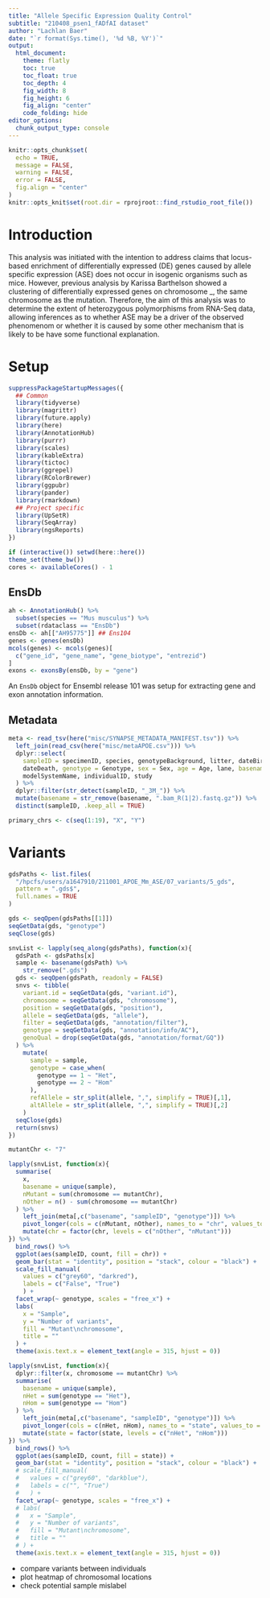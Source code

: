 ```yaml
---
title: "Allele Specific Expression Quality Control"
subtitle: "210408_psen1_fADfAI dataset"
author: "Lachlan Baer"
date: "`r format(Sys.time(), '%d %B, %Y')`"
output:
  html_document:
    theme: flatly
    toc: true
    toc_float: true
    toc_depth: 4
    fig_width: 8
    fig_height: 6
    fig_align: "center"
    code_folding: hide
editor_options: 
  chunk_output_type: console
---
```


```r
knitr::opts_chunk$set(
  echo = TRUE,
  message = FALSE,
  warning = FALSE,
  error = FALSE, 
  fig.align = "center"
)
knitr::opts_knit$set(root.dir = rprojroot::find_rstudio_root_file())
```

# Introduction

This analysis was initiated with the intention to address claims that locus-based enrichment of differentially expressed (DE) genes caused by allele specific expression (ASE) does not occur in isogenic organisms such as mice.
However, previous analysis by Karissa Barthelson showed a clustering of differentially expressed genes on chromosome _, the same chromosome as the mutation.
Therefore, the aim of this analysis was to determine the extent of heterozygous polymorphisms from RNA-Seq data, allowing inferences as to whether ASE may be a driver of the observed phenomenom or whether it is caused by some other mechanism that is likely to be have some functional explanation.

# Setup 

```r
suppressPackageStartupMessages({
  ## Common
  library(tidyverse)
  library(magrittr)
  library(future.apply)
  library(here)
  library(AnnotationHub)
  library(purrr)
  library(scales)
  library(kableExtra)
  library(tictoc)
  library(ggrepel)
  library(RColorBrewer)
  library(ggpubr)
  library(pander)
  library(rmarkdown)
  ## Project specific
  library(UpSetR)
  library(SeqArray)
  library(ngsReports)
})
```

```r
if (interactive()) setwd(here::here())
theme_set(theme_bw())
cores <- availableCores() - 1
```

## EnsDb

```r
ah <- AnnotationHub() %>%
  subset(species == "Mus musculus") %>%
  subset(rdataclass == "EnsDb")
ensDb <- ah[["AH95775"]] ## Ens104
genes <- genes(ensDb)
mcols(genes) <- mcols(genes)[
  c("gene_id", "gene_name", "gene_biotype", "entrezid")
]
exons <- exonsBy(ensDb, by = "gene")
```

An `EnsDb` object for Ensembl release 101 was setup for extracting gene and exon annotation information.

## Metadata

```r
meta <- read_tsv(here("misc/SYNAPSE_METADATA_MANIFEST.tsv")) %>%
  left_join(read_csv(here("misc/metaAPOE.csv"))) %>%
  dplyr::select(
    sampleID = specimenID, species, genotypeBackground, litter, dateBirth,
    dateDeath, genotype = Genotype, sex = Sex, age = Age, lane, basename = name,
    modelSystemName, individualID, study
  ) %>%
  dplyr::filter(str_detect(sampleID, "_3M_")) %>%
  mutate(basename = str_remove(basename, ".bam_R(1|2).fastq.gz")) %>%
  distinct(sampleID, .keep_all = TRUE)
```

```r
primary_chrs <- c(seq(1:19), "X", "Y")
```

# Variants

```r
gdsPaths <- list.files(
  "/hpcfs/users/a1647910/211001_APOE_Mm_ASE/07_variants/5_gds",
  pattern = ".gds$",
  full.names = TRUE
)
```

```r
gds <- seqOpen(gdsPaths[[1]])
seqGetData(gds, "genotype")
seqClose(gds)
```

```r
snvList <- lapply(seq_along(gdsPaths), function(x){
  gdsPath <- gdsPaths[x]
  sample <- basename(gdsPath) %>%
    str_remove(".gds")
  gds <- seqOpen(gdsPath, readonly = FALSE)
  snvs <- tibble(
    variant.id = seqGetData(gds, "variant.id"),
    chromosome = seqGetData(gds, "chromosome"),
    position = seqGetData(gds, "position"),
    allele = seqGetData(gds, "allele"),
    filter = seqGetData(gds, "annotation/filter"),
    genotype = seqGetData(gds, "annotation/info/AC"),
    genoQual = drop(seqGetData(gds, "annotation/format/GQ"))
  ) %>%
    mutate(
      sample = sample,
      genotype = case_when(
        genotype == 1 ~ "Het",
        genotype == 2 ~ "Hom"
      ),
      refAllele = str_split(allele, ",", simplify = TRUE)[,1],
      altAllele = str_split(allele, ",", simplify = TRUE)[,2]
    )
  seqClose(gds)
  return(snvs)
})
```

```r
mutantChr <- "7"
```

```r
lapply(snvList, function(x){
  summarise(
    x,
    basename = unique(sample),
    nMutant = sum(chromosome == mutantChr),
    nOther = n() - sum(chromosome == mutantChr)
  ) %>%
    left_join(meta[,c("basename", "sampleID", "genotype")]) %>%
    pivot_longer(cols = c(nMutant, nOther), names_to = "chr", values_to = "count") %>%
    mutate(chr = factor(chr, levels = c("nOther", "nMutant")))
}) %>%
  bind_rows() %>%
  ggplot(aes(sampleID, count, fill = chr)) +
  geom_bar(stat = "identity", position = "stack", colour = "black") +
  scale_fill_manual(
    values = c("grey60", "darkred"),
    labels = c("False", "True")
    ) +
  facet_wrap(~ genotype, scales = "free_x") +
  labs(
    x = "Sample",
    y = "Number of variants",
    fill = "Mutant\nchromosome",
    title = ""
  ) +
  theme(axis.text.x = element_text(angle = 315, hjust = 0))
```

```r
lapply(snvList, function(x){
  dplyr::filter(x, chromosome == mutantChr) %>%
  summarise(
    basename = unique(sample),
    nHet = sum(genotype == "Het"),
    nHom = sum(genotype == "Hom")
  ) %>%
    left_join(meta[,c("basename", "sampleID", "genotype")]) %>%
    pivot_longer(cols = c(nHet, nHom), names_to = "state", values_to = "count") %>%
    mutate(state = factor(state, levels = c("nHet", "nHom")))
}) %>%
  bind_rows() %>%
  ggplot(aes(sampleID, count, fill = state)) +
  geom_bar(stat = "identity", position = "stack", colour = "black") +
  # scale_fill_manual(
  #   values = c("grey60", "darkblue"),
  #   labels = c("", "True")
  #   ) +
  facet_wrap(~ genotype, scales = "free_x") +
  # labs(
  #   x = "Sample",
  #   y = "Number of variants",
  #   fill = "Mutant\nchromosome",
  #   title = ""
  # ) +
  theme(axis.text.x = element_text(angle = 315, hjust = 0))
```

- compare variants between individuals
- plot heatmap of chromosomal locations
- check potential sample mislabel